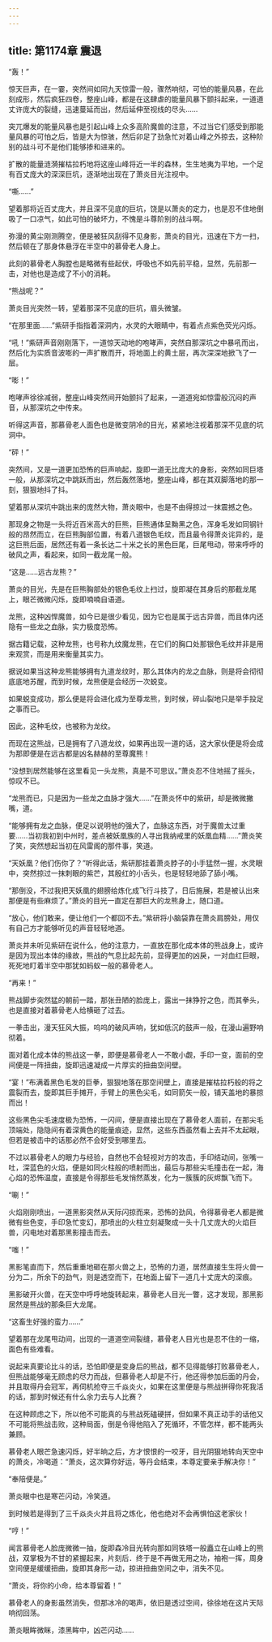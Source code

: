 ```yaml
---
---
---
```

title: 第1174章 震退
---



“轰！”

惊天巨声，在一霎，突然间如同九天惊雷一般，骤然响彻，可怕的能量风暴，在此刻成形，然后疯狂四卷，整座山峰，都是在这肆虐的能量风暴下颤抖起来，一道道丈许庞大的裂缝，迅速蔓延而出，然后延伸至视线的尽头……

突兀爆发的能量风暴也是引起山峰上众多高阶魔兽的注意，不过当它们感受到那能量风暴的可怕之后，皆是大为惊骇，然后卯足了劲急忙对着山峰之外掠去，这种阶别的战斗可不是他们能够掺和进来的。

扩散的能量涟漪摧枯拉朽地将这座山峰将近一半的森林，生生地夷为平地，一个足有百丈庞大的深深巨坑，逐渐地出现在了萧炎目光注视中。

“嘶……”

望着那将近百丈庞大，并且深不见底的巨坑，饶是以萧炎的定力，也是忍不住地倒吸了一口凉气，如此可怕的破坏力，不愧是斗尊阶别的战斗啊。

弥漫的黄尘刚测腾空，便是被狂风刮得不见身影，萧炎的目光，迅速在下方一扫，然后顿在了那身体悬浮在半空中的慕骨老人身上。

此刻的慕骨老人胸膛也是略微有些起伏，呼吸也不如先前平稳，显然，先前那一击，对他也是造成了不小的消耗。

“熊战呢？”

萧炎目光突然一转，望着那深不见底的巨坑，眉头微皱。

“在那里面……”紫研手指指着深洞内，水灵的大眼睛中，有着点点紫色荧光闪烁。

“吼！”紫研声音刚刚落下，一道惊天动地的咆哮声，突然自那深坑之中暴吼而出，然后化为实质音波嘭的一声扩散而开，将地面上的黄土层，再次深深地掀飞了一层。

“嘭！”

咆哮声徐徐减弱，整座山峰突然间开始颤抖了起来，一道道宛如惊雷般沉闷的声音，从那深坑之中传来。

听得这声音，那慕骨老人面色也是微变阴冷的目光，紧紧地注视着那深不见底的坑洞中。

“砰！”

突然间，又是一道更加恐怖的巨声响起，旋即一道无比庞大的身影，突然如同巨塔一般，从那深坑之中跳跃而出，然后轰然落地，整座山峰，都在其双脚落地的那一刻，狠狠地抖了抖。

望着那从深坑中跳出来的庞然大物，萧炎眼中，也是不由得掠过一抹震撼之色。

那现身之物是一头将近百米高大的巨熊，巨熊通体呈黝黑之色，浑身毛发如同钢针般的昂然而立，在巨熊胸部位置，有着八道银色毛纹，而且最令得萧炎诧异的，是这巨熊后面，居然还有着一条长达二十米之长的黑色巨尾，巨尾甩动，带来呼呼的破风之声，看起来，如同一截龙尾一般。

“这是……远古龙熊？”

萧炎的目光，先是在巨熊胸部处的银色毛纹上扫过，旋即凝在其身后的那截龙尾上，眼芒微微闪烁，旋即喃喃自语道。

龙熊，这种凶悍魔兽，如今已是很少看见，因为它也是属于远古异兽，而且体内还隐有一些龙之血脉，实力极度恐怖。

据古籍记载，这种龙熊，也号称九纹魔龙熊，在它们的胸口处那银色毛纹并非是用来观赏，而是用来衡量其实力。

据说如果当这种龙熊能够拥有九道龙纹时，那么其体内的龙之血脉，则是将会彻彻底底地苏醒，而到时候，龙熊便是会经历一次蜕变。

如果蜕变成功，那么便是将会进化成为至尊龙熊，到时候，碎山裂地只是举手投足之事而已。

因此，这种毛纹，也被称为龙纹。

而现在这熊战，已是拥有了八道龙纹，如果再出现一道的话，这大家伙便是将会成为那即便是在远古都是凶名赫赫的至尊魔熊！

“没想到居然能够在这里看见一头龙熊，真是不可思议。”萧炎忍不住地摇了摇头，惊叹不已。

“龙熊而已，只是因为一些龙之血脉才强大……”在萧炎怀中的紫研，却是微微撇嘴，道。

“能够拥有龙之血脉，便足以说明他的强大了，血脉这东西，对于魔兽太过重要……当初我初到中州时，差点被妖凰族的人寻出我纳戒里的妖凰血精……”萧炎笑了笑，突然想起当初在风雷阁的那件事，笑道。

“天妖凰？他们伤你了？”听得此话，紫研那挂着萧炎脖子的小手猛然一握，水灵眼中，突然掠过一抹刺眼的紫芒，其殷红的小舌头，也是轻轻地舔了舔小嘴。

“那倒没，不过我把天妖凰的翅膀给炼化成飞行斗技了，日后施展，若是被认出来那便是有些麻烦了。”萧炎的目光一直定在那巨大的龙熊身上，随口道。

“放心，他们敢来，便让他们一个都回不去。”紫研将小脑袋靠在萧炎肩膀处，用仅有自己方才能够听见的声音轻轻地道。

萧炎并未听见紫研在说什么，他的注意力，一直放在那化成本体的熊战身上，或许是因为现出本体的缘故，熊战的气息比起先前，显得更加的凶戾，一对血红巨眼，死死地盯着半空中那犹如蚂蚁一般的慕骨老人。

“再来！”

熊战脚步突然猛的朝前一踏，那张丑陋的脸庞上，露出一抹狰狞之色，而其拳头，也是直接对着慕骨老人给横砸了过去。

一拳击出，漫天狂风大振，呜呜的破风声响，犹如低沉的鼓声一般，在漫山遍野响彻着。

面对着化成本体的熊战这一拳，即便是慕骨老人一不敢小觑，手印一变，面前的空间便是一阵扭曲，旋即迅速凝成一片厚实的扭曲空间壁。

“宴！”布满着黑色毛发的巨拳，狠狠地落在那空间壁上，直接是摧枯拉朽般的将之震裂而去，旋即其巨手摊开，手臂上的黑色尖毛，如同箭矢一般，铺天盖地的暴掠而出！

这些黑色尖毛速度极为恐怖，一闪间，便是直接出现在了慕骨老人面前，在那尖毛顶端处，隐隐间有着深黄色的能量痕迹，显然，这些东西虽然看上去并不太起眼，但若是被击中的话那必然不会好受到哪里去。

不过以慕骨老人的眼力与经验，自然也不会轻视对方的攻击，手印结动间，张嘴一吐，深蓝色的火焰，便是如同火柱般的喷射而出，最后与那些尖毛撞击在一起，海心焰的恐怖温度，直接是令得那些毛发悄然蒸发，化为一簇簇的灰烬飘飞而下。

“唰！”

火焰刚刚喷出，一道黑影突然从天际闪掠而来，恐怖的劲风，令得慕骨老人都是微微有些色变，手印急忙变幻，那喷出的火柱立刻凝聚成一头十几丈庞大的火焰巨兽，闪电地对着那黑影撞击而去。

“嗤！”

黑影笔直而下，然后重重地砸在那火兽之上，恐怖的力道，居然直接生生将火兽一分为二，所余下的劲气，则是透空而下，在地面上留下一道几十丈庞大的深痕。

黑影破开火兽，在天空中呼呼地旋转起来，慕骨老人目光一瞥，这才发现，那黑影居然是熊战的那条巨大龙尾。

“这畜生好强的蛮力……”

望着那在龙尾甩动间，出现的一道道空间裂缝，慕骨老人目光也是忍不住的一缩，面色有些难看。

说起来真要论比斗的话，恐怕即便是变身后的熊战，都不见得能够打败慕骨老人，但熊战能够毫无顾虑的尽力而战，但慕骨老人却是不行，他还得参加后面的丹会，并且取得丹会冠军，再伺机抢夺三千焱炎火，如果在这里便是与熊战拼得你死我活的话，那到时候还有什么余力去与人比赛？

在这种顾虑之下，所以他不可能真的与熊战死磕硬拼，但如果不真正动手的话他又不可能将熊战击败，这种局面，倒是令得他陷入了死循环，不管怎样，都不能两头兼顾。

慕骨老人眼芒急速闪烁，好半晌之后，方才恨恨的一咬牙，目光阴狠地转向天空中的萧炎，冷喝道：“萧炎，这次算你好运，等丹会结束，本尊定要亲手解决你！”

“奉陪便是。”

萧炎眼中也是寒芒闪动，冷笑道。

到时候若是得到了三千焱炎火并且将之炼化，他也绝对不会再惧怕这老家伙！

“哼！”

闻言慕骨老人脸庞微微一抽，旋即森冷目光转向那如同铁塔一般矗立在山峰上的熊战，双掌极为不甘的紧握起来，片刻后．终于是不再做无用之功，袖袍一挥，周身空间便是缓缓扭曲，旋即其身形一动，掠进扭曲空间之中，消失不见。

“萧炎，将你的小命，给本尊留着！”

慕骨老人的身影虽然消失，但那冰冷的喝声，依旧是透过空间，徐徐地在这片天际响彻回荡。

萧炎眼眸微眯，漆黑眸中，凶芒闪动……